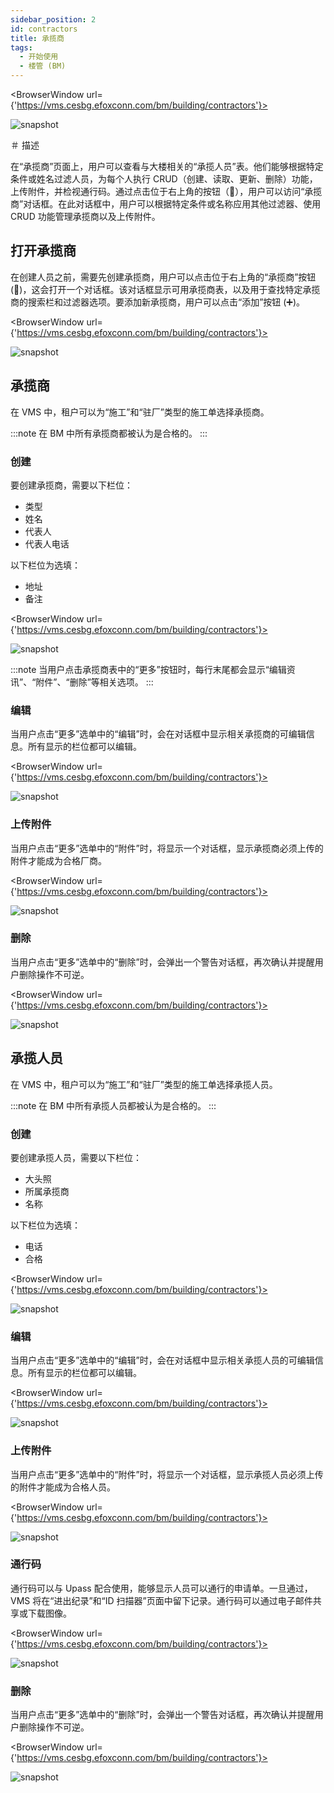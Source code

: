 ---
sidebar_position: 2
id: contractors
title: 承揽商
tags:
  - 开始使用
  - 楼管 (BM)
---


<BrowserWindow url={'https://vms.cesbg.efoxconn.com/bm/building/contractors'}>

![snapshot](../../assets/bm/bm-contractors-zh-hant.png)

</BrowserWindow>

＃ 描述

在“承揽商”页面上，用户可以查看与大楼相关的“承揽人员”表。他们能够根据特定条件或姓名过滤人员，为每个人执行 CRUD（创建、读取、更新、删除）功能，上传附件，并检视通行码。通过点击位于右上角的按钮（🤝），用户可以访问“承揽商”对话框。在此对话框中，用户可以根据特定条件或名称应用其他过滤器、使用 CRUD 功能管理承揽商以及上传附件。

## 打开承揽商

在创建人员之前，需要先创建承揽商，用户可以点击位于右上角的“承揽商”按钮 (🤝)，这会打开一个对话框。该对话框显示可用承揽商表，以及用于查找特定承揽商的搜索栏和过滤器选项。要添加新承揽商，用户可以点击“添加”按钮 (➕)。

<BrowserWindow url={'https://vms.cesbg.efoxconn.com/bm/building/contractors'}>

![snapshot](../../assets/bm/bm-contractors-dialog-zh-hant.png)

</BrowserWindow>

## 承揽商

在 VMS 中，租户可以为“施工”和“驻厂”类型的施工单选择承揽商。

:::note
在 BM 中所有承揽商都被认为是合格的。
:::

### 创建

要创建承揽商，需要以下栏位：

- 类型
- 姓名
- 代表人
- 代表人电话

以下栏位为选填：

- 地址
- 备注

<BrowserWindow url={'https://vms.cesbg.efoxconn.com/bm/building/contractors'}>

![snapshot](../../assets/bm/bm-create-contractors-zh-hant.png)

</BrowserWindow>

:::note
当用户点击承揽商表中的“更多”按钮时，每行末尾都会显示“编辑资讯”、“附件”、“删除”等相关选项。
:::

### 编辑

当用户点击“更多”选单中的“编辑”时，会在对话框中显示相关承揽商的可编辑信息。所有显示的栏位都可以编辑。

<BrowserWindow url={'https://vms.cesbg.efoxconn.com/bm/building/contractors'}>

![snapshot](../../assets/bm/bm-edit-contractors-zh-hant.png)

</BrowserWindow>

### 上传附件

当用户点击“更多”选单中的“附件”时，将显示一个对话框，显示承揽商必须上传的附件才能成为合格厂商。

<BrowserWindow url={'https://vms.cesbg.efoxconn.com/bm/building/contractors'}>

![snapshot](../../assets/bm/bm-contractors-dialog-upload-attachment-zh-hant.png)

</BrowserWindow>

### 删除

当用户点击“更多”选单中的“删除”时，会弹出一个警告对话框，再次确认并提醒用户删除操作不可逆。

<BrowserWindow url={'https://vms.cesbg.efoxconn.com/bm/building/contractors'}>

![snapshot](../../assets/bm/bm-delete-contractors-zh-hant.png)

</BrowserWindow>

## 承揽人员

在 VMS 中，租户可以为“施工”和“驻厂”类型的施工单选择承揽人员。

:::note
在 BM 中所有承揽人员都被认为是合格的。
:::

### 创建

要创建承揽人员，需要以下栏位：

- 大头照
- 所属承揽商
- 名称

以下栏位为选填：

- 电话
- 合格

<BrowserWindow url={'https://vms.cesbg.efoxconn.com/bm/building/contractors'}>

![snapshot](../../assets/bm/bm-create-personnel-zh-hant.png)

</BrowserWindow>

### 编辑

当用户点击“更多”选单中的“编辑”时，会在对话框中显示相关承揽人员的可编辑信息。所有显示的栏位都可以编辑。

<BrowserWindow url={'https://vms.cesbg.efoxconn.com/bm/building/contractors'}>

![snapshot](../../assets/bm/bm-edit-personnel-zh-hant.png)

</BrowserWindow>

### 上传附件

当用户点击“更多”选单中的“附件”时，将显示一个对话框，显示承揽人员必须上传的附件才能成为合格人员。

<BrowserWindow url={'https://vms.cesbg.efoxconn.com/bm/building/contractors'}>

![snapshot](../../assets/bm/bm-personnel-upload-attachment-zh-hant.png)

</BrowserWindow>

### 通行码

通行码可以与 Upass 配合使用，能够显示人员可以通行的申请单。一旦通过，VMS 将在“进出纪录”和“ID 扫描器”页面中留下记录。通行码可以通过电子邮件共享或下载图像。

<BrowserWindow url={'https://vms.cesbg.efoxconn.com/bm/building/contractors'}>

![snapshot](../../assets/bm/bm-personnel-access-code-zh-hant.png)

</BrowserWindow>

### 删除

当用户点击“更多”选单中的“删除”时，会弹出一个警告对话框，再次确认并提醒用户删除操作不可逆。

<BrowserWindow url={'https://vms.cesbg.efoxconn.com/bm/building/contractors'}>

![snapshot](../../assets/bm/bm-delete-personnel-zh-hant.png)

</BrowserWindow>
